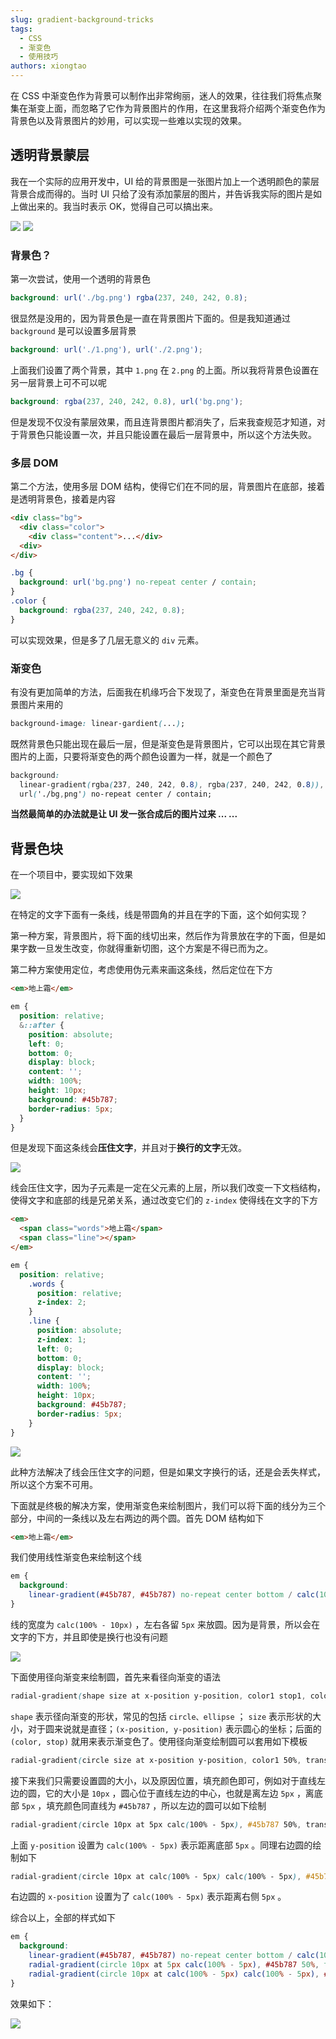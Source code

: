 ```yaml
---
slug: gradient-background-tricks
tags:
  - CSS
  - 渐变色
  - 使用技巧
authors: xiongtao
---
```


在 CSS 中渐变色作为背景可以制作出非常绚丽，迷人的效果，往往我们将焦点聚集在渐变上面，而忽略了它作为背景图片的作用，在这里我将介绍两个渐变色作为背景色以及背景图片的妙用，可以实现一些难以实现的效果。

<!--truncate-->

## 透明背景蒙层

我在一个实际的应用开发中，UI 给的背景图是一张图片加上一个透明颜色的蒙层背景合成而得的。当时 UI 只给了没有添加蒙层的图片，并告诉我实际的图片是如上做出来的。我当时表示 OK，觉得自己可以搞出来。

<div style={{display: 'grid', gridTemplateColumns: '1fr 1fr', gap: '10px'}}>
  <img src="https://cdn.jsdelivr.net/gh/LastKnightCoder/ImgHosting3@master/bg.2d47rqpdwx3w.png" />
  <img src="https://cdn.jsdelivr.net/gh/LastKnightCoder/ImgHosting3@master/mengceng.3s6mxwl8z820.png" /> 
</div>

### 背景色？

第一次尝试，使用一个透明的背景色

```scss
background: url('./bg.png') rgba(237, 240, 242, 0.8);
```

很显然是没用的，因为背景色是一直在背景图片下面的。但是我知道通过 `background` 是可以设置多层背景

```scss
background: url('./1.png'), url('./2.png');
```

上面我们设置了两个背景，其中 `1.png` 在 `2.png` 的上面。所以我将背景色设置在另一层背景上可不可以呢

```scss
background: rgba(237, 240, 242, 0.8), url('bg.png');
```

但是发现不仅没有蒙层效果，而且连背景图片都消失了，后来我查规范才知道，对于背景色只能设置一次，并且只能设置在最后一层背景中，所以这个方法失败。

### 多层 DOM

第二个方法，使用多层 DOM 结构，使得它们在不同的层，背景图片在底部，接着是透明背景色，接着是内容

```html
<div class="bg">
  <div class="color">
    <div class="content">...</div>
  <div>
</div>
```

```css
.bg {
  background: url('bg.png') no-repeat center / contain;
}
.color {
  background: rgba(237, 240, 242, 0.8);
}
```

可以实现效果，但是多了几层无意义的 `div` 元素。

### 渐变色

有没有更加简单的方法，后面我在机缘巧合下发现了，渐变色在背景里面是充当背景图片来用的

```css
background-image: linear-gardient(...);
```

既然背景色只能出现在最后一层，但是渐变色是背景图片，它可以出现在其它背景图片的上面，只要将渐变色的两个颜色设置为一样，就是一个颜色了

```css
background: 
  linear-gradient(rgba(237, 240, 242, 0.8), rgba(237, 240, 242, 0.8)),
  url('./bg,png') no-repeat center / contain;
```

**当然最简单的办法就是让 UI 发一张合成后的图片过来 ... ...**

## 背景色块

在一个项目中，要实现如下效果

<img src="https://cdn.staticaly.com/gh/LastKnightCoder/image-for-2022@master/4.54ry6ajplf00.png" />

在特定的文字下面有一条线，线是带圆角的并且在字的下面，这个如何实现？

第一种方案，背景图片，将下面的线切出来，然后作为背景放在字的下面，但是如果字数一旦发生改变，你就得重新切图，这个方案是不得已而为之。

第二种方案使用定位，考虑使用伪元素来画这条线，然后定位在下方

```html
<em>地上霜</em>
```

```scss
em {
  position: relative;
  &::after {
    position: absolute;
    left: 0;
    bottom: 0;
    display: block;
    content: '';
    width: 100%;
    height: 10px;
    background: #45b787;
    border-radius: 5px;
  }
}
```

但是发现下面这条线会**压住文字**，并且对于**换行的文字**无效。

<img src="https://cdn.staticaly.com/gh/LastKnightCoder/image-for-2022@master/1.4v599rukurs0.png" />

线会压住文字，因为子元素是一定在父元素的上层，所以我们改变一下文档结构，使得文字和底部的线是兄弟关系，通过改变它们的 `z-index` 使得线在文字的下方

```html
<em>
  <span class="words">地上霜</span>
  <span class="line"></span>
</em>
```

```scss
em {
  position: relative;
    .words {
      position: relative;
      z-index: 2;
    }
    .line {
      position: absolute;
      z-index: 1;
      left: 0;
      bottom: 0;
      display: block;
      content: '';
      width: 100%;
      height: 10px;
      background: #45b787;
      border-radius: 5px;
    }
}
```

<img src="https://cdn.staticaly.com/gh/LastKnightCoder/image-for-2022@master/2.ir6ms555uqo.png" />

此种方法解决了线会压住文字的问题，但是如果文字换行的话，还是会丢失样式，所以这个方案不可用。

下面就是终极的解决方案，使用渐变色来绘制图片，我们可以将下面的线分为三个部分，中间的一条线以及左右两边的两个圆。首先 DOM 结构如下

```html
<em>地上霜</em>
```

我们使用线性渐变色来绘制这个线

```scss
em {
  background: 
    linear-gradient(#45b787, #45b787) no-repeat center bottom / calc(100% - 10px) 10px;
}
```

线的宽度为 `calc(100% - 10px)` ，左右各留 `5px` 来放圆。因为是背景，所以会在文字的下方，并且即使是换行也没有问题

<img src="https://cdn.staticaly.com/gh/LastKnightCoder/image-for-2022@master/3.3glu87q32om0.png" />

下面使用径向渐变来绘制圆，首先来看径向渐变的语法

```scss
radial-gradient(shape size at x-position y-position, color1 stop1, color2 stop2, ...);
```

`shape` 表示径向渐变的形状，常见的包括 `circle、ellipse` ； `size` 表示形状的大小，对于圆来说就是直径；`(x-position, y-position)` 表示圆心的坐标；后面的 `(color, stop)` 就用来表示渐变色了。使用径向渐变绘制圆可以套用如下模板

```scss
radial-gradient(circle size at x-position y-position, color1 50%, transparent 50%);
```

接下来我们只需要设置圆的大小，以及原因位置，填充颜色即可，例如对于直线左边的圆，它的大小是 `10px` ，圆心位于直线左边的中心，也就是离左边 `5px` ，离底部 `5px` ，填充颜色同直线为 `#45b787` ，所以左边的圆可以如下绘制

```scss
radial-gradient(circle 10px at 5px calc(100% - 5px), #45b787 50%, transparent 50%);
```

上面 `y-position` 设置为 `calc(100% - 5px)` 表示距离底部 `5px` 。同理右边圆的绘制如下

```scss
radial-gradient(circle 10px at calc(100% - 5px) calc(100% - 5px), #45b787 50%, transparent 50%);
```

右边圆的 `x-position` 设置为了 `calc(100% - 5px)` 表示距离右侧 `5px` 。

综合以上，全部的样式如下

```scss
em {
  background: 
    linear-gradient(#45b787, #45b787) no-repeat center bottom / calc(100% - 10px) 10px,
    radial-gradient(circle 10px at 5px calc(100% - 5px), #45b787 50%, transparent 50%),
    radial-gradient(circle 10px at calc(100% - 5px) calc(100% - 5px), #45b787 50%, transparent 50%);
}
```

效果如下：

<img src="https://cdn.staticaly.com/gh/LastKnightCoder/image-for-2022@master/4.54ry6ajplf00.png" />
